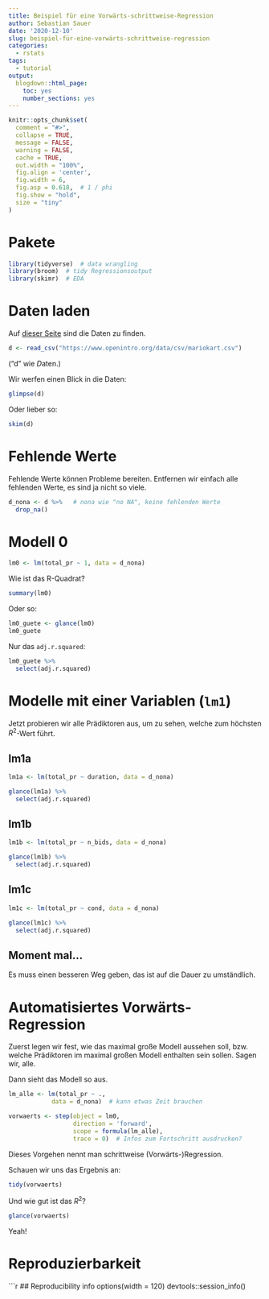 ```yaml
---
title: Beispiel für eine Vorwärts-schrittweise-Regression
author: Sebastian Sauer
date: '2020-12-10'
slug: beispiel-für-eine-vorwärts-schrittweise-regression
categories:
  - rstats
tags:
  - tutorial
output:
  blogdown::html_page:
    toc: yes
    number_sections: yes
---
```




```r
knitr::opts_chunk$set(
  comment = "#>",
  collapse = TRUE,
  message = FALSE,
  warning = FALSE,
  cache = TRUE,
  out.width = "100%",
  fig.align = 'center',
  fig.width = 6,
  fig.asp = 0.618,  # 1 / phi
  fig.show = "hold",
  size = "tiny"
)
```



# Pakete

```r
library(tidyverse)  # data wrangling
library(broom)  # tidy Regressionsoutput
library(skimr)  # EDA
```


# Daten laden

Auf [dieser Seite](https://www.openintro.org/data/index.php?data=mariokart) sind die Daten zu finden.


```r
d <- read_csv("https://www.openintro.org/data/csv/mariokart.csv")
```
("d" wie *D*aten.)


Wir werfen einen Blick in die Daten:

```r
glimpse(d)
```


Oder lieber so:

```r
skim(d)
```

# Fehlende Werte

Fehlende Werte können Probleme bereiten. Entfernen wir einfach alle fehlenden Werte, es sind ja nicht so viele.


```r
d_nona <- d %>%   # nona wie "no NA", keine fehlenden Werte
  drop_na()
```



# Modell 0


```r
lm0 <- lm(total_pr ~ 1, data = d_nona)
```


Wie ist das R-Quadrat?

```r
summary(lm0)
```


Oder so:

```r
lm0_guete <- glance(lm0)
lm0_guete
```


Nur das `adj.r.squared`:


```r
lm0_guete %>% 
  select(adj.r.squared)
```

# Modelle mit einer Variablen (`lm1`)

Jetzt probieren wir alle Prädiktoren aus, um zu sehen, welche zum höchsten $R^2$-Wert führt.


## lm1a

```r
lm1a <- lm(total_pr ~ duration, data = d_nona)
```

```r
glance(lm1a) %>% 
  select(adj.r.squared)
```


## lm1b

```r
lm1b <- lm(total_pr ~ n_bids, data = d_nona)
```

```r
glance(lm1b) %>% 
  select(adj.r.squared)
```



## lm1c

```r
lm1c <- lm(total_pr ~ cond, data = d_nona)
```

```r
glance(lm1c) %>% 
  select(adj.r.squared)
```


## Moment mal...


Es muss einen besseren Weg geben, das ist auf die Dauer zu umständlich.


# Automatisiertes Vorwärts-Regression


Zuerst legen wir fest, wie das maximal große Modell aussehen soll, bzw. welche Prädiktoren im maximal großen Modell enthalten sein sollen. Sagen wir, alle.

Dann sieht das Modell so aus.

```r
lm_alle <- lm(total_pr ~ ., 
            data = d_nona)  # kann etwas Zeit brauchen
```



```r
vorwaerts <- step(object = lm0, 
                  direction = 'forward', 
                  scope = formula(lm_alle), 
                  trace = 0)  # Infos zum Fortschritt ausdrucken?
```



Dieses Vorgehen nennt man schrittweise (Vorwärts-)Regression.


Schauen wir uns das Ergebnis an:



```r
tidy(vorwaerts)
```


Und wie gut ist das $R^2$?


```r
glance(vorwaerts)
```

Yeah!

# Reproduzierbarkeit

```r
## Reproducibility info
options(width = 120)
devtools::session_info()


